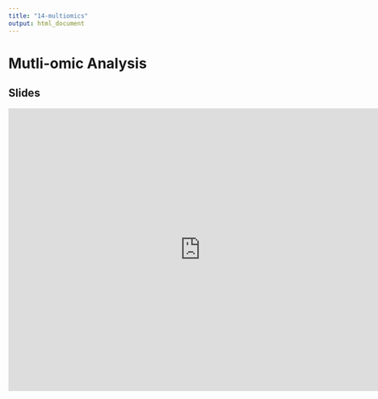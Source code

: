 ```yaml
---
title: "14-multiomics"
output: html_document
---
```


# Mutli-omic Analysis

## Slides

<iframe src="https://docs.google.com/presentation/d/e/2PACX-1vS5k4mKhWWjqp_UpsaSZspd_8u5oQgnUYzXSErAxbt-vrE2AwkvbeWZpGP9HIBXSQ/embed?start=false&loop=false&delayms=3000" frameborder="0" width="760" height="560" allowfullscreen="true" mozallowfullscreen="true" webkitallowfullscreen="true"></iframe>
